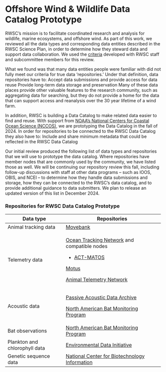 # Offshore Wind & Wildlife Data Catalog Prototype

RWSC’s mission is to facilitate coordinated research and analysis for wildlife, marine ecosystems, and offshore wind. As part of this work, we reviewed all the data types and corresponding data entities described in the RWSC Science Plan, in order to determine how they steward data and support data collaboration. We used the [criteria][0] developed with RWSC staff and subcommittee members for this review.

What we found was that many data entities people were familiar with did not fully meet our criteria for true data ‘repositories.’ Under that definition, data repositories have to: Accept data submissions and provide access for data reuse Provide long-term data storage and preservation Many of these data places provide other valuable features to the research community, such as aggregating data for searching, but they do not provide a home for the data that can support access and reanalysis over the 30 year lifetime of a wind farm.

In addition, RWSC is building a Data Catalog to make related data easier to find and reuse.  With support from [NOAA's National Centers for Coastal Ocean Science (NCCOS)][1], we are prototyping the Data Catalog in the fall of 2024. In order for repositories to be connected to the RWSC Data Catalog they also have to: Include and share minimum metadata that could be reflected in the RWSC Data Catalog

Our initial review produced the following list of data types and repositories that we will use to prototype the data catalog. Where repositories have member nodes that are commonly used by the community, we have listed those as well. We will be continuing our repository review this fall, including follow-up discussions with staff at other data programs -- such as IOOS, OBIS, and NCEI -- to determine how they handle data submissions and storage, how they can be connected to the RWSC’s data catalog, and to provide additional guidance to data submitters. We plan to release an updated version of this list in December 2024.

### Repositories for RWSC Data Catalog Prototype

+-------------------------------+-----------------------------------------------------+
| Data type                     |  Repositories                                       |
+===============================+=====================================================+
| Animal tracking data          | [Movebank][2]                                       |
+-------------------------------+-----------------------------------------------------+
| Telemetry data                | [Ocean Tracking Network][3] and compatible nodes    |
|                               |                                                     |
|                               |  - [ACT-MATOS][4]                                   |
|                               |                                                     |
|                               | [Motus][5]                                          |
|                               |                                                     |
|                               | [Animal Telemetry Network][6]                       |
+-------------------------------+-----------------------------------------------------+
| Acoustic data                 | [Passive Acoustic Data Archive][7]                  |
|                               |                                                     |
|                               | [North American Bat Monitoring Program][8]          |
+-------------------------------+-----------------------------------------------------+
| Bat observations              | [North American Bat Monitoring Program][8]          |
+-------------------------------+-----------------------------------------------------+
| Plankton and chlorophyll data | [Environmental Data Initiative][9]                  |
+-------------------------------+-----------------------------------------------------+
| Genetic sequence data         | [National Center for Biotechnology Information][10] |
+-------------------------------+-----------------------------------------------------+

[0]: </assets/pdfs/RWSC_Criteria_for_Recommending_Repositories.pdf>{target="_blank"}
[1]: <https://coastalscience.noaa.gov/>
[2]: <https://datarepository.movebank.org/home>
[3]: <https://oceantrackingnetwork.org/data-centre/>
[4]: <https://matos.asascience.com/>
[5]: <https://motus.org/explore/>
[6]: <https://atn.ioos.us/>
[7]: <https://www.ncei.noaa.gov/products/passive-acoustic-data>
[8]: <https://sciencebase.usgs.gov/nabat/#/about>
[9]: <https://edirepository.org/>
[10]: <https://www.ncbi.nlm.nih.gov/>





